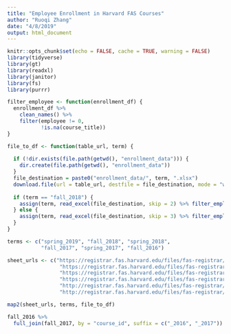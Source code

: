 ```yaml
---
title: "Employee Enrollment in Harvard FAS Courses"
author: "Ruoqi Zhang"
date: "4/8/2019"
output: html_document
---
```


```r
knitr::opts_chunk$set(echo = FALSE, cache = TRUE, warning = FALSE)
library(tidyverse)
library(gt)
library(readxl)
library(janitor)
library(fs)
library(purrr)
```

```r

filter_employee <- function(enrollment_df) {
  enrollment_df %>% 
    clean_names() %>% 
    filter(employee != 0,
           !is.na(course_title))
}

file_to_df <- function(table_url, term) {
  
  if (!dir.exists(file.path(getwd(), "enrollment_data"))) {
    dir.create(file.path(getwd(), "enrollment_data"))
  }
  file_destination = paste0("enrollment_data/", term, ".xlsx")
  download.file(url = table_url, destfile = file_destination, mode = "wb")
  
  if (term == "fall_2018") {
    assign(term, read_excel(file_destination, skip = 2) %>% filter_employee(), envir = .GlobalEnv)
  } else {
    assign(term, read_excel(file_destination, skip = 3) %>% filter_employee(), envir = .GlobalEnv)
  }
}

terms <- c("spring_2019", "fall_2018", "spring_2018", 
           "fall_2017", "spring_2017", "fall_2016")

sheet_urls <- c("https://registrar.fas.harvard.edu/files/fas-registrar/files/class_enrollment_summary_by_term_3.22.19.xlsx",
                 "https://registrar.fas.harvard.edu/files/fas-registrar/files/class_enrollment_summary_by_term_10.24.18.xlsx",
                 "https://registrar.fas.harvard.edu/files/fas-registrar/files/class_enrollment_summary_by_term_03.06.18.xlsx",
                 "https://registrar.fas.harvard.edu/files/fas-registrar/files/class_enrollment_summary_by_term_10.20.17.xlsx",
                 "http://registrar.fas.harvard.edu/files/fas-registrar/files/class_enrollment_summary_by_term_2017_03_07_final_0.xlsx",
                 "http://registrar.fas.harvard.edu/files/fas-registrar/files/copy_of_class_enrollment_summary_by_term_10.06.2016.xlsx")

map2(sheet_urls, terms, file_to_df)

fall_2016 %>% 
  full_join(fall_2017, by = "course_id", suffix = c("_2016", "_2017"))

```

